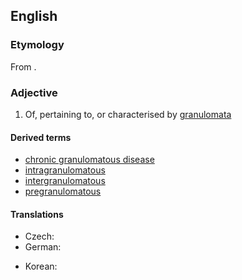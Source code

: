 ==English==

===Etymology===
From {{confix|en|granulomato|ous}}.

===Adjective===
{{en-adj}}

# {{lb|en|pathology}} Of, pertaining to, or characterised by [[granuloma]]ta

====Derived terms====
* [[chronic granulomatous disease]]
* [[intragranulomatous]]
* [[intergranulomatous]]
* [[pregranulomatous]]

====Translations====
{{trans-top|of, pertaining to, or characterized by granulomata}}
* Czech: {{t|cs|granulomatózní}}
* German: {{t|de|granulomatös}}
{{trans-mid}}
* Korean: {{t|ko|육아종성}}
{{trans-bottom}}